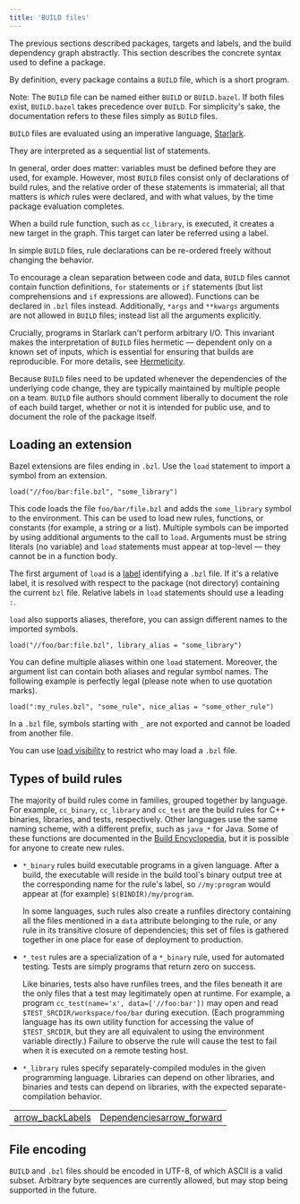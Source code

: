 ```yaml
---
title: 'BUILD files'
---
```




The previous sections described packages, targets and labels, and the
build dependency graph abstractly. This section describes the concrete syntax
used to define a package.

By definition, every package contains a `BUILD` file, which is a short
program.

Note: The `BUILD` file can be named either `BUILD` or `BUILD.bazel`. If both
files exist, `BUILD.bazel` takes precedence over `BUILD`.
For simplicity's sake, the documentation refers to these files simply as `BUILD`
files.

`BUILD` files are evaluated using an imperative language,
[Starlark](https://github.com/bazelbuild/starlark/).

They are interpreted as a sequential list of statements.

In general, order does matter: variables must be defined before they are
used, for example. However, most `BUILD` files consist only of declarations of
build rules, and the relative order of these statements is immaterial; all
that matters is _which_ rules were declared, and with what values, by the
time package evaluation completes.

When a build rule function, such as `cc_library`, is executed, it creates a
new target in the graph. This target can later be referred using a label.

In simple `BUILD` files, rule declarations can be re-ordered freely without
changing the behavior.

To encourage a clean separation between code and data, `BUILD` files cannot
contain function definitions, `for` statements or `if` statements (but list
comprehensions and `if` expressions are allowed). Functions can be declared in
`.bzl` files instead. Additionally, `*args` and `**kwargs` arguments are not
allowed in `BUILD` files; instead list all the arguments explicitly.

Crucially, programs in Starlark can't perform arbitrary I/O. This invariant
makes the interpretation of `BUILD` files hermetic — dependent only on a known
set of inputs, which is essential for ensuring that builds are reproducible.
For more details, see [Hermeticity](/basics/hermeticity).

Because `BUILD` files need to be updated whenever the dependencies of the
underlying code change, they are typically maintained by multiple people on a
team. `BUILD` file authors should comment liberally to document the role
of each build target, whether or not it is intended for public use, and to
document the role of the package itself.

## Loading an extension

Bazel extensions are files ending in `.bzl`. Use the `load` statement to import
a symbol from an extension.

```
load("//foo/bar:file.bzl", "some_library")
```

This code loads the file `foo/bar/file.bzl` and adds the `some_library` symbol
to the environment. This can be used to load new rules, functions, or constants
(for example, a string or a list). Multiple symbols can be imported by using
additional arguments to the call to `load`. Arguments must be string literals
(no variable) and `load` statements must appear at top-level — they cannot be
in a function body.

The first argument of `load` is a [label](/concepts/labels) identifying a
`.bzl` file. If it's a relative label, it is resolved with respect to the
package (not directory) containing the current `bzl` file. Relative labels in
`load` statements should use a leading `:`.

`load` also supports aliases, therefore, you can assign different names to the
imported symbols.

```
load("//foo/bar:file.bzl", library_alias = "some_library")
```

You can define multiple aliases within one `load` statement. Moreover, the
argument list can contain both aliases and regular symbol names. The following
example is perfectly legal (please note when to use quotation marks).

```
load(":my_rules.bzl", "some_rule", nice_alias = "some_other_rule")
```

In a `.bzl` file, symbols starting with `_` are not exported and cannot be
loaded from another file.

You can use [load visibility](/concepts/visibility#load-visibility) to restrict
who may load a `.bzl` file.

## Types of build rules

The majority of build rules come in families, grouped together by
language. For example, `cc_binary`, `cc_library`
and `cc_test` are the build rules for C++ binaries,
libraries, and tests, respectively. Other languages use the same
naming scheme, with a different prefix, such as `java_*` for
Java. Some of these functions are documented in the
[Build Encyclopedia](/reference/be/overview), but it is possible
for anyone to create new rules.

* `*_binary` rules build executable programs in a given language. After a
  build, the executable will reside in the build tool's binary
  output tree at the corresponding name for the rule's label,
  so `//my:program` would appear at (for example) `$(BINDIR)/my/program`.

  In some languages, such rules also create a runfiles directory
  containing all the files mentioned in a `data`
  attribute belonging to the rule, or any rule in its transitive
  closure of dependencies; this set of files is gathered together in
  one place for ease of deployment to production.

* `*_test` rules are a specialization of a `*_binary` rule, used for automated
  testing. Tests are simply programs that return zero on success.

  Like binaries, tests also have runfiles trees, and the files
  beneath it are the only files that a test may legitimately open
  at runtime. For example, a program `cc_test(name='x',
  data=['//foo:bar'])` may open and read `$TEST_SRCDIR/workspace/foo/bar` during execution.
  (Each programming language has its own utility function for
  accessing the value of `$TEST_SRCDIR`, but they are all
  equivalent to using the environment variable directly.)
  Failure to observe the rule will cause the test to fail when it is
  executed on a remote testing host.

* `*_library` rules specify separately-compiled modules in the given
    programming language. Libraries can depend on other libraries,
    and binaries and tests can depend on libraries, with the expected
    separate-compilation behavior.

<table class="columns">
  <tr>
    <td><a class="button button-with-icon button-primary"
           href="/concepts/labels">
        <span class="material-icons" aria-hidden="true">arrow_back</span>Labels</a>
    </td>
    <td><a class="button button-with-icon button-primary"
           href="/concepts/dependencies">
        Dependencies<span class="material-icons icon-after" aria-hidden="true">arrow_forward</span></a>
    </td>
  </tr>
</table>

## File encoding

`BUILD` and `.bzl` files should be encoded in UTF-8, of which ASCII is a valid
subset. Arbitrary byte sequences are currently allowed, but may stop being
supported in the future.

